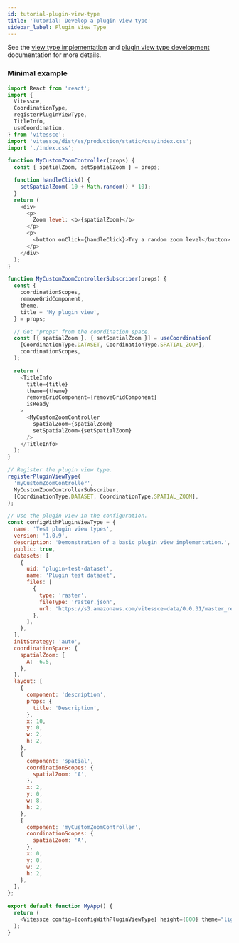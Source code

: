 ```yaml
---
id: tutorial-plugin-view-type
title: 'Tutorial: Develop a plugin view type'
sidebar_label: Plugin View Type
---
```


See the [view type implementation](/docs/dev-add-component/) and [plugin view type development](/docs/dev-plugins/#plugin-view-types) documentation for more details.

### Minimal example

```js
import React from 'react';
import {
  Vitessce,
  CoordinationType,
  registerPluginViewType,
  TitleInfo,
  useCoordination,
} from 'vitessce';
import 'vitessce/dist/es/production/static/css/index.css';
import './index.css';

function MyCustomZoomController(props) {
  const { spatialZoom, setSpatialZoom } = props;

  function handleClick() {
    setSpatialZoom(-10 + Math.random() * 10);
  }
  return (
    <div>
      <p>
        Zoom level: <b>{spatialZoom}</b>
      </p>
      <p>
        <button onClick={handleClick}>Try a random zoom level</button>
      </p>
    </div>
  );
}

function MyCustomZoomControllerSubscriber(props) {
  const {
    coordinationScopes,
    removeGridComponent,
    theme,
    title = 'My plugin view',
  } = props;

  // Get "props" from the coordination space.
  const [{ spatialZoom }, { setSpatialZoom }] = useCoordination(
    [CoordinationType.DATASET, CoordinationType.SPATIAL_ZOOM],
    coordinationScopes,
  );

  return (
    <TitleInfo
      title={title}
      theme={theme}
      removeGridComponent={removeGridComponent}
      isReady
    >
      <MyCustomZoomController
        spatialZoom={spatialZoom}
        setSpatialZoom={setSpatialZoom}
      />
    </TitleInfo>
  );
}

// Register the plugin view type.
registerPluginViewType(
  'myCustomZoomController',
  MyCustomZoomControllerSubscriber,
  [CoordinationType.DATASET, CoordinationType.SPATIAL_ZOOM],
);

// Use the plugin view in the configuration.
const configWithPluginViewType = {
  name: 'Test plugin view types',
  version: '1.0.9',
  description: 'Demonstration of a basic plugin view implementation.',
  public: true,
  datasets: [
    {
      uid: 'plugin-test-dataset',
      name: 'Plugin test dataset',
      files: [
        {
          type: 'raster',
          fileType: 'raster.json',
          url: 'https://s3.amazonaws.com/vitessce-data/0.0.31/master_release/spraggins/spraggins.raster.json',
        },
      ],
    },
  ],
  initStrategy: 'auto',
  coordinationSpace: {
    spatialZoom: {
      A: -6.5,
    },
  },
  layout: [
    {
      component: 'description',
      props: {
        title: 'Description',
      },
      x: 10,
      y: 0,
      w: 2,
      h: 2,
    },
    {
      component: 'spatial',
      coordinationScopes: {
        spatialZoom: 'A',
      },
      x: 2,
      y: 0,
      w: 8,
      h: 2,
    },
    {
      component: 'myCustomZoomController',
      coordinationScopes: {
        spatialZoom: 'A',
      },
      x: 0,
      y: 0,
      w: 2,
      h: 2,
    },
  ],
};

export default function MyApp() {
  return (
    <Vitessce config={configWithPluginViewType} height={800} theme="light" />
  );
}
```

